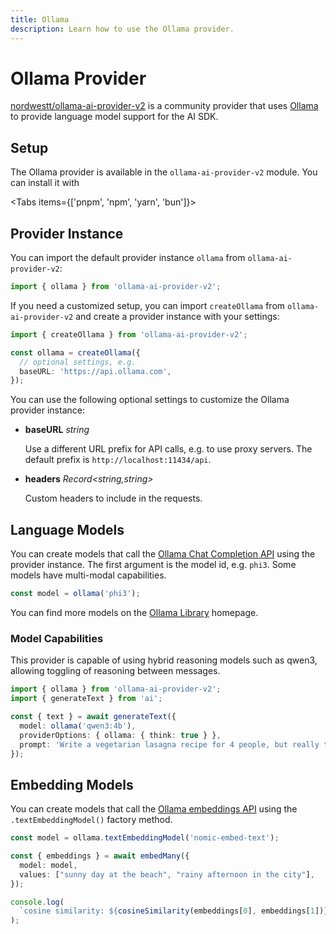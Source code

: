 ```yaml
---
title: Ollama
description: Learn how to use the Ollama provider.
---
```


# Ollama Provider

[nordwestt/ollama-ai-provider-v2](https://github.com/nordwestt/ollama-ai-provider-v2) is a community provider that uses [Ollama](https://ollama.com/) to provide language model support for the AI SDK.

## Setup

The Ollama provider is available in the `ollama-ai-provider-v2` module. You can install it with

<Tabs items={['pnpm', 'npm', 'yarn', 'bun']}>
  <Tab>
    <Snippet text="pnpm add ollama-ai-provider-v2" dark />
  </Tab>
  <Tab>
    <Snippet text="npm install ollama-ai-provider-v2" dark />
  </Tab>
  <Tab>
    <Snippet text="yarn add ollama-ai-provider-v2" dark />
  </Tab>

  <Tab>
    <Snippet text="bun add ollama-ai-provider-v2" dark />
  </Tab>
</Tabs>

## Provider Instance

You can import the default provider instance `ollama` from `ollama-ai-provider-v2`:

```ts
import { ollama } from 'ollama-ai-provider-v2';
```

If you need a customized setup, you can import `createOllama` from `ollama-ai-provider-v2` and create a provider instance with your settings:

```ts
import { createOllama } from 'ollama-ai-provider-v2';

const ollama = createOllama({
  // optional settings, e.g.
  baseURL: 'https://api.ollama.com',
});
```

You can use the following optional settings to customize the Ollama provider instance:

- **baseURL** _string_

  Use a different URL prefix for API calls, e.g. to use proxy servers.
  The default prefix is `http://localhost:11434/api`.

- **headers** _Record&lt;string,string&gt;_

  Custom headers to include in the requests.

## Language Models

You can create models that call the [Ollama Chat Completion API](https://github.com/ollama/ollama/blob/main/docs/api.md#generate-a-chat-completion) using the provider instance.
The first argument is the model id, e.g. `phi3`. Some models have multi-modal capabilities.

```ts
const model = ollama('phi3');
```

You can find more models on the [Ollama Library](https://ollama.com/library) homepage.

### Model Capabilities

This provider is capable of using hybrid reasoning models such as qwen3, allowing toggling of reasoning between messages.

```ts
import { ollama } from 'ollama-ai-provider-v2';
import { generateText } from 'ai';

const { text } = await generateText({
  model: ollama('qwen3:4b'),
  providerOptions: { ollama: { think: true } },
  prompt: 'Write a vegetarian lasagna recipe for 4 people, but really think about it',
});
```

## Embedding Models

You can create models that call the [Ollama embeddings API](https://github.com/ollama/ollama/blob/main/docs/api.md#generate-embeddings)
using the `.textEmbeddingModel()` factory method.

```ts
const model = ollama.textEmbeddingModel('nomic-embed-text');

const { embeddings } = await embedMany({
  model: model,
  values: ["sunny day at the beach", "rainy afternoon in the city"],
});

console.log(
  `cosine similarity: ${cosineSimilarity(embeddings[0], embeddings[1])}`,
);
```
